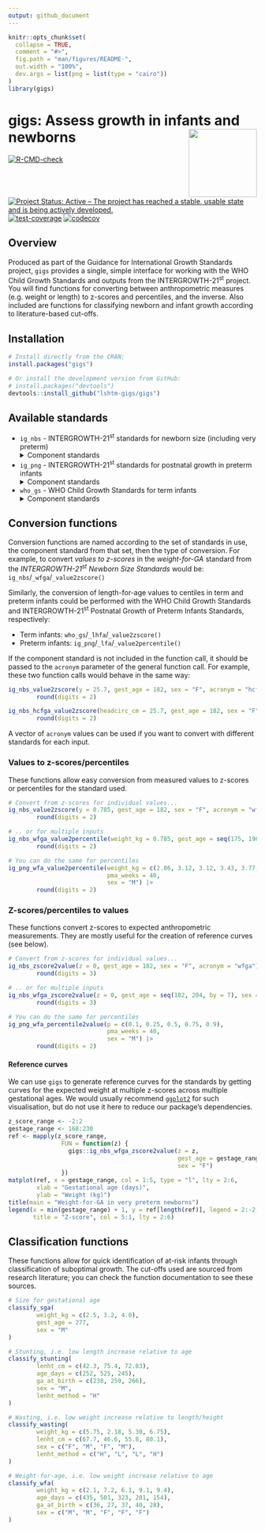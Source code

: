 ```yaml
---
output: github_document
---
```


<!-- README.md is generated from README.Rmd. Please edit that file -->

```r
knitr::opts_chunk$set(
  collapse = TRUE,
  comment = "#>",
  fig.path = "man/figures/README-",
  out.width = "100%",
  dev.args = list(png = list(type = "cairo"))
)
library(gigs)
```

# gigs: Assess growth in infants and newborns <img src="man/figures/logo.png" align="right" height="138" />

<!-- badges: start -->
[![R-CMD-check](https://github.com/lshtm-gigs/gigs/actions/workflows/R-CMD-check.yaml/badge.svg)](https://github.com/lshtm-gigs/gigs/actions/workflows/R-CMD-check.yaml)
[![Project Status: Active – The project has reached a stable, usable state and is being actively developed.](https://www.repostatus.org/badges/latest/active.svg)](https://www.repostatus.org/#active)
[![test-coverage](https://github.com/lshtm-gigs/gigs/actions/workflows/test-coverage.yaml/badge.svg)](https://github.com/lshtm-gigs/gigs/actions/workflows/test-coverage.yaml)
[![codecov](https://codecov.io/github/lshtm-gigs/gigs/branch/master/graph/badge.svg?token=G5BIYGV5JL)](https://codecov.io/github/lshtm-gigs/gigs)
<!-- badges: end -->

## Overview
Produced as part of the Guidance for International Growth Standards project,
`gigs` provides a single, simple interface for working with the WHO Child Growth
Standards and outputs from the INTERGROWTH-21<sup>st</sup> project. You will
find functions for converting between anthropometric measures (e.g. weight or
length) to z-scores and percentiles, and the inverse. Also included are
functions for classifying newborn and infant growth according to
literature-based cut-offs.

## Installation
```r
# Install directly from the CRAN:
install.packages("gigs")

# Or install the development version from GitHub:
# install.packages("devtools")
devtools::install_github("lshtm-gigs/gigs")
```

## Available standards
* `ig_nbs` - INTERGROWTH-21<sup>st</sup> standards for newborn size (including very preterm)
  <details><summary>Component standards</summary>

  | Acronym  | Description                                | Unit  | `gest_age()` range |
  |----------|--------------------------------------------|-------|--------------------|
  | `wfga`   | Weight-or-gestational age                  | kg    | 168 to 300 days    |
  | `lfga`   | Length-for-gestational age                 | cm    | 168 to 300 days    |
  | `hcfga`  | Head circumference-for-gestational age     | cm    | 168 to 300 days    |
  | `wlrfga` | Weight-to-length ratio-for-gestational age | kg/cm | 168 to 300 days    |
  | `ffmfga` | Fat-free mass-for-gestational age          | kg    | 266 to 294 days    |
  | `bfpfga` | Body fat percentage-for-gestational age    | %     | 266 to 294 days    |
  | `fmfga`  | Fat mass-for-gestational age               | kg    | 266 to 294 days    |

  </details>
* `ig_png` - INTERGROWTH-21<sup>st</sup> standards for postnatal growth in preterm infants
  <details><summary>Component standards</summary>

  | Acronym | Description                | Unit | `pma_weeks()` range   |
  |---------|----------------------------|------|-----------------------|
  | `wfa`   | weight-for-age             | kg   | 27 to <64 exact weeks |
  | `lfa`   | length-for-age             | cm   | 27 to <64 exact weeks |
  | `hcfa`  | head circumference-for-age | cm   | 27 to <64 exact weeks |
  | `wfl`   | weight-for-length          | kg   | 35 to 65 cm           |

  </details>
* `who_gs` - WHO Child Growth Standards for term infants
  <details><summary>Component standards</summary>

  | Acronym | Description                  | Unit             | `xvar()` range  |
  |---------|------------------------------|------------------|-----------------|
  | `wfa`   | weight-for-age               | kg               | 0 to 1856 days  |
  | `bfa`   | BMI-for-age                  | kg/m<sup>2</sup> | 0 to 1856 days  |
  | `lhfa`  | length/height-for-age        | cm               | 0 to 1856 days  |
  | `hcfa`  | head circumference-for-age   | cm               | 0 to 1856 days  |
  | `wfl`   | weight-for-height            | kg               | 45 to 110 cm    |
  | `wfh`   | weight-for-length            | kg               | 65 to 120 cm    |
  | `acfa`  | arm circumference-for-age    | cm               | 91 to 1856 days |
  | `ssfa`  | subscapular skinfold-for-age | mm               | 91 to 1856 days |
  | `tsfa`  | triceps skinfold-for-age     | mm               | 91 to 1856 days |

  </details>

## Conversion functions
Conversion functions are named according to the set of standards in use, the
component standard from that set, then the type of conversion. For example, to
convert *values to z-scores* in the *weight-for-GA* standard from the
*INTERGROWTH-21<sup>st</sup> Newborn Size Standards* would be:
  `ig_nbs`/`_wfga`/`_value2zscore()`

Similarly, the conversion of length-for-age values to centiles in term and
preterm infants could be performed with the WHO Child Growth Standards and
INTERGROWTH-21<sup>st</sup> Postnatal Growth of Preterm Infants Standards,
respectively:

* Term infants:    `who_gs`/`_lhfa`/`_value2zscore()`
* Preterm infants: `ig_png`/`_lfa`/`_value2percentile()`

If the component standard is not included in the function call, it should be
passed to the `acronym` parameter of the general function call. For example,
these two function calls would behave in the same way:
```r
ig_nbs_value2zscore(y = 25.7, gest_age = 182, sex = "F", acronym = "hcfga") |>
        round(digits = 2)

ig_nbs_hcfga_value2zscore(headcirc_cm = 25.7, gest_age = 182, sex = "F") |>
        round(digits = 2)
```

A vector of `acronym` values can be used if you want to convert with different
standards for each input.

### Values to z-scores/percentiles
These functions allow easy conversion from measured values to z-scores or
percentiles for the standard used.
```r
# Convert from z-scores for individual values...
ig_nbs_value2zscore(y = 0.785, gest_age = 182, sex = "F", acronym = "wfga") |>
        round(digits = 2)

# .. or for multiple inputs
ig_nbs_wfga_value2percentile(weight_kg = 0.785, gest_age = seq(175, 196, by = 7), sex = "F") |>
        round(digits = 2)

# You can do the same for percentiles
ig_png_wfa_value2percentile(weight_kg = c(2.86, 3.12, 3.12, 3.43, 3.77, 4.10),
                            pma_weeks = 40,
                            sex = "M") |>
        round(digits = 2)
```

### Z-scores/percentiles to values
These functions convert z-scores to expected anthropometric measurements. They
are mostly useful for the creation of reference curves (see below).
```r
# Convert from z-scores for individual values...
ig_nbs_zscore2value(z = 0, gest_age = 182, sex = "F", acronym = "wfga") |>
        round(digits = 3)

# .. or for multiple inputs
ig_nbs_wfga_zscore2value(z = 0, gest_age = seq(182, 204, by = 7), sex = "F") |>
        round(digits = 3)

# You can do the same for percentiles
ig_png_wfa_percentile2value(p = c(0.1, 0.25, 0.5, 0.75, 0.9),
                            pma_weeks = 40,
                            sex = "M") |>
        round(digits = 2)
```

#### Reference curves
We can use `gigs` to generate reference curves for the standards by getting
curves for the expected weight at multiple z-scores across multiple gestational
ages. We would usually recommend [`ggplot2`](https://ggplot2.tidyverse.org/) for
such visualisation, but do not use it here to reduce our package's dependencies.
```r
z_score_range <- -2:2
gestage_range <- 168:230
ref <- mapply(z_score_range,
               FUN = function(z) {
                 gigs::ig_nbs_wfga_zscore2value(z = z,
                                                gest_age = gestage_range,
                                                sex = "F")
               })
matplot(ref, x = gestage_range, col = 1:5, type = "l", lty = 2:6,
        xlab = "Gestational age (days)",
        ylab = "Weight (kg)")
title(main = "Weight-for-GA in very preterm newborns")
legend(x = min(gestage_range) + 1, y = ref[length(ref)], legend = 2:-2,
       title = "Z-score", col = 5:1, lty = 2:6)
```

## Classification functions
These functions allow for quick identification of at-risk infants through
classification of suboptimal growth. The cut-offs used are sourced from research
literature; you can check the function documentation to see these sources.
```r
# Size for gestational age
classify_sga(
        weight_kg = c(2.5, 3.2, 4.0),
        gest_age = 277,
        sex = "M"
)

# Stunting, i.e. low length increase relative to age
classify_stunting(
        lenht_cm = c(42.3, 75.4, 72.83),
        age_days = c(252, 525, 245),
        ga_at_birth = c(238, 259, 266),
        sex = "M",
        lenht_method = "H"
)

# Wasting, i.e. low weight increase relative to length/height
classify_wasting(
        weight_kg = c(5.75, 2.18, 5.30, 6.75),
        lenht_cm = c(67.7, 46.6, 55.8, 80.1),
        sex = c("F", "M", "F", "M"),
        lenht_method = c("H", "L", "L", "H")
)

# Weight-for-age, i.e. low weight increase relative to age
classify_wfa(
        weight_kg = c(2.1, 7.2, 6.1, 9.1, 9.4),
        age_days = c(435, 501, 323, 201, 154),
        ga_at_birth = c(36, 27, 37, 40, 28),
        sex = c("M", "M", "F", "F", "F")
)
```
